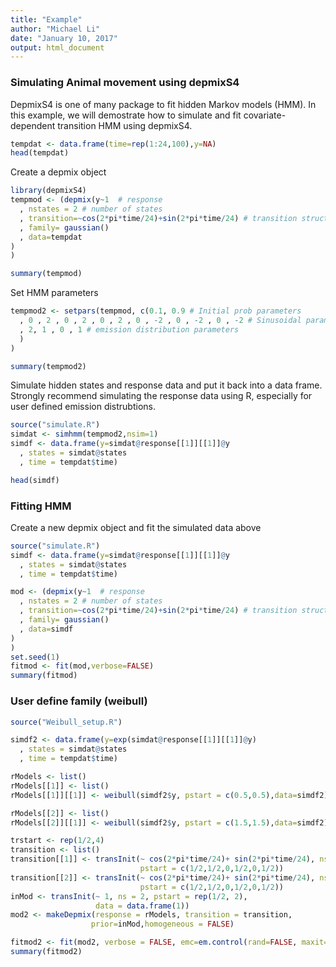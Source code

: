 ```yaml
---
title: "Example"
author: "Michael Li"
date: "January 10, 2017"
output: html_document
---
```


### Simulating Animal movement using depmixS4

DepmixS4 is one of many package to fit hidden Markov models (HMM). In this example, we will demostrate how to simulate and fit covariate-dependent transition HMM using depmixS4.

```r
tempdat <- data.frame(time=rep(1:24,100),y=NA)
head(tempdat)
```

Create a depmix object

```r
library(depmixS4)
tempmod <- (depmix(y~1  # response 
  , nstates = 2 # number of states
  , transition=~cos(2*pi*time/24)+sin(2*pi*time/24) # transition structure 
  , family= gaussian()
  , data=tempdat
)
)

summary(tempmod)
```

Set HMM parameters 

```r
tempmod2 <- setpars(tempmod, c(0.1, 0.9 # Initial prob parameters
  , 0 , 2 , 0 , 2 , 0 , 2 , 0 , -2 , 0 , -2 , 0 , -2 # Sinusoidal parameters for state switch (mlogit)
  , 2, 1 , 0 , 1 # emission distribution parameters 
  )
)

summary(tempmod2)
```

Simulate hidden states and response data and put it back into a data frame. Strongly recommend simulating the response data using R, especially for user defined emission distrubtions.

```r
source("simulate.R")
simdat <- simhmm(tempmod2,nsim=1)
simdf <- data.frame(y=simdat@response[[1]][[1]]@y
  , states = simdat@states
  , time = tempdat$time)

head(simdf)
```

### Fitting HMM

Create a new depmix object and fit the simulated data above 

```r
source("simulate.R")
simdf <- data.frame(y=simdat@response[[1]][[1]]@y
  , states = simdat@states
  , time = tempdat$time)

mod <- (depmix(y~1  # response 
  , nstates = 2 # number of states
  , transition=~cos(2*pi*time/24)+sin(2*pi*time/24) # transition structure 
  , family= gaussian()
  , data=simdf
)
)
set.seed(1)
fitmod <- fit(mod,verbose=FALSE)
summary(fitmod)
```

### User define family (weibull)

```r
source("Weibull_setup.R")

simdf2 <- data.frame(y=exp(simdat@response[[1]][[1]]@y)
  , states = simdat@states
  , time = tempdat$time)

rModels <- list()
rModels[[1]] <- list()
rModels[[1]][[1]] <- weibull(simdf2$y, pstart = c(0.5,0.5),data=simdf2)

rModels[[2]] <- list()
rModels[[2]][[1]] <- weibull(simdf2$y, pstart = c(1.5,1.5),data=simdf2)

trstart <- rep(1/2,4)
transition <- list()
transition[[1]] <- transInit(~ cos(2*pi*time/24)+ sin(2*pi*time/24), nst = 2, data=simdf2,
                             pstart = c(1/2,1/2,0,1/2,0,1/2))
transition[[2]] <- transInit(~ cos(2*pi*time/24)+ sin(2*pi*time/24), nst = 2,data=simdf2,
                             pstart = c(1/2,1/2,0,1/2,0,1/2))
inMod <- transInit(~ 1, ns = 2, pstart = rep(1/2, 2),
                   data = data.frame(1))
mod2 <- makeDepmix(response = rModels, transition = transition,
                  prior=inMod,homogeneous = FALSE)

fitmod2 <- fit(mod2, verbose = FALSE, emc=em.control(rand=FALSE, maxit=460))
summary(fitmod2)


```
